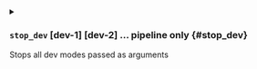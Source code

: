 

<details className="config-field -function" data-expandable="true">
<summary>

### `stop_dev` <span className="config-field-type">[dev-1] [dev-2] ...</span> <span className="config-field-enum"></span> <span className="config-field-default -return"></span> <span className="config-field-required" data-required="true">pipeline only</span>  {#stop_dev}

Stops all dev modes passed as arguments

</summary>

<PartialForcepurge />
<PartialAll />


</details>

